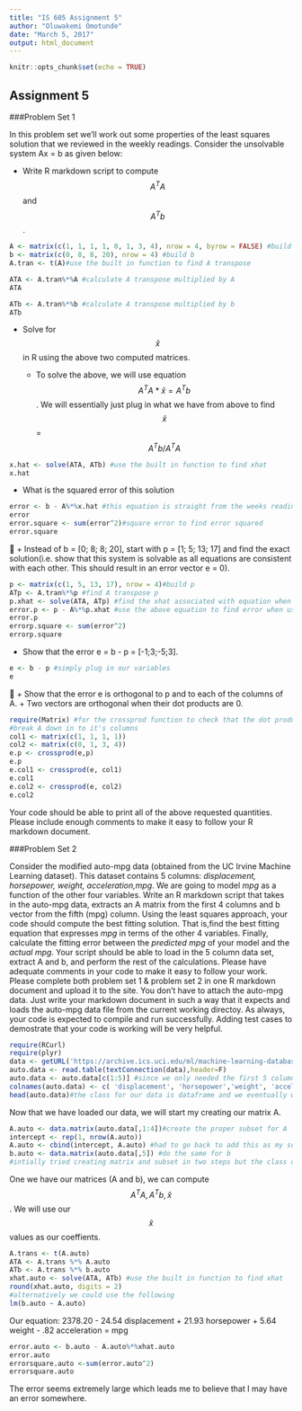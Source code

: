 ```yaml
---
title: "IS 605 Assignment 5"
author: "Oluwakemi Omotunde"
date: "March 5, 2017"
output: html_document
---
```


```r
knitr::opts_chunk$set(echo = TRUE)
```

## Assignment 5

###Problem Set 1

In this problem set we'll work out some properties of the least squares solution that we reviewed in the weekly readings. Consider the unsolvable system Ax = b as given below:
\left[\begin{bmatrix}
1 & 0\\
1 & 1\\
1 & 3\\
1 & 4\\
\end{bmatrix}
\begin{bmatrix}
x_1\\
x_2\\
\end{bmatrix}
=
\begin{bmatrix}
0\\
8\\
8\\
20\\
\end{bmatrix}\right]

  + Write R markdown script to compute $$A^TA$$ and $$A^Tb$$.

```r
A <- matrix(c(1, 1, 1, 1, 0, 1, 3, 4), nrow = 4, byrow = FALSE) #build A
b <- matrix(c(0, 8, 8, 20), nrow = 4) #build b
A.tran <- t(A)#use the built in function to find A transpose

ATA <- A.tran%*%A #calculate A transpose multiplied by A
ATA
```


```r
ATb <- A.tran%*%b #calculate A transpose multiplied by b
ATb
```

  + Solve for $$\hat{x}$$ in R using the above two computed matrices.
  
    + To solve the above, we will use equation $$A^TA*\hat{x} = A^Tb$$. We will essentially just plug in what we have from above to find $$\hat{x}$$ = $$A^Tb/A^TA$$
    
```r
x.hat <- solve(ATA, ATb) #use the built in function to find xhat
x.hat
```

  + What is the squared error of this solution
  
```r
error <- b - A%*%x.hat #this equation is straight from the weeks reading 
error
error.square <- sum(error^2)#square error to find error squared
error.square
```

  + Instead of b = [0; 8; 8; 20], start with p = [1; 5; 13; 17] and find the exact solution(i.e. show that this system is solvable as all equations are consistent with each other. This should result in an error vector e = 0).

```r
p <- matrix(c(1, 5, 13, 17), nrow = 4)#build p
ATp <- A.tran%*%p #find A transpose p
p.xhat <- solve(ATA, ATp) #find the xhat associated with equation when using p  
error.p <- p - A%*%p.xhat #use the above equation to find error when using p
error.p
errorp.square <- sum(error^2)
errorp.square

```

  + Show that the error e = b - p = [-1;3;-5;3].
  
```r
e <- b - p #simply plug in our variables
e
``` 
 
  + Show that the error e is orthogonal to p and to each of the columns of A.
    + Two vectors are orthogonal when their dot products are 0.
```r
require(Matrix) #for the crossprod function to check that the dot products are 0
#break A down in to it's columns
col1 <- matrix(c(1, 1, 1, 1))
col2 <- matrix(c(0, 1, 3, 4))
e.p <- crossprod(e,p)
e.p
e.col1 <- crossprod(e, col1)
e.col1 
e.col2 <- crossprod(e, col2)
e.col2 
```  
    
Your code should be able to print all of the above requested quantities. Please include enough comments to make it easy to follow your R markdown document.

###Problem Set 2

Consider the modified auto-mpg data (obtained from the UC Irvine Machine Learning
dataset). This dataset contains 5 columns: *displacement, horsepower, weight, acceleration,mpg*. We are going to model *mpg* as a function of the other four variables. Write an R markdown script that takes in the auto-mpg data, extracts an A matrix from the first 4 columns and b vector from the fifth (mpg) column. Using the least squares approach, your code should compute the best fitting solution. That is,find the best fitting equation that expresses *mpg* in terms of the other 4 variables. Finally, calculate the fitting error between the *predicted mpg* of your model and the *actual mpg*. Your script should be able to load in the 5 column data set, extract A and b, and perform the rest of the calculations. Please have adequate comments in your code to make it easy to follow your work. Please complete both problem set 1 & problem set 2 in one R markdown document and upload it to the site. You don't have to attach the auto-mpg data. Just write your
markdown document in such a way that it expects and loads the auto-mpg data file from the current working directoy. As always, your code is expected to compile and run successfully. Adding test cases to demostrate that your code is working will be very helpful.

```r
require(RCurl)
require(plyr)
data <- getURL('https://archive.ics.uci.edu/ml/machine-learning-databases/auto-mpg/auto-mpg.data') #I was unable to load data from zip file so I loaded from URL
auto.data <- read.table(textConnection(data),header=F)
auto.data <- auto.data[c(1:5)] #since we only needed the first 5 columns, I created a subset
colnames(auto.data) <- c( 'displacement', 'horsepower','weight', 'acceleration', 'mpg')
head(auto.data)#the class for our data is dataframe and we eventually want numerical matrix
```

Now that we have loaded our data, we will start my creating our matrix A.

```r
A.auto <- data.matrix(auto.data[,1:4])#create the proper subset for A
intercept <- rep(1, nrow(A.auto))
A.auto <- cbind(intercept, A.auto) #had to go back to add this as my solution was incorrect initially
b.auto <- data.matrix(auto.data[,5]) #do the same for b
#intially tried creating matrix and subset in two steps but the class of my data got compromised
```

One we have our matrices (A and b), we can compute $$A^TA, A^Tb, \hat{x}$$. We will use our $$\hat{x}$$ values as our coeffients.

```r
A.trans <- t(A.auto)
ATA <- A.trans %*% A.auto
ATb <- A.trans %*% b.auto
xhat.auto <- solve(ATA, ATb) #use the built in function to find xhat
round(xhat.auto, digits = 2)
#alternatively we could use the following
lm(b.auto ~ A.auto)
```

Our equation: 2378.20 - 24.54 displacement + 21.93 horsepower + 5.64 weight - .82 acceleration = mpg

```r
error.auto <- b.auto - A.auto%*%xhat.auto
error.auto
errorsquare.auto <-sum(error.auto^2)
errorsquare.auto
```


The error seems extremely large which leads me to believe that I may have an error somewhere. 
